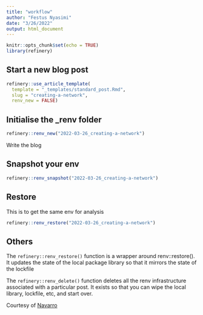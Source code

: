 ```yaml
---
title: "workflow"
author: "Festus Nyasimi"
date: "3/26/2022"
output: html_document
---
```


```r
knitr::opts_chunk$set(echo = TRUE)
library(refinery)
```


## Start a new blog post
```r
refinery::use_article_template(
  template = "_templates/standard_post.Rmd",
  slug = "creating-a-network",
  renv_new = FALSE)
```


## Initialise the _renv folder
```r
refinery::renv_new("2022-03-26_creating-a-network")
```

Write the blog

## Snapshot your env
```r
refinery::renv_snapshot("2022-03-26_creating-a-network")
```

## Restore
This is to get the same env for analysis
```r
refinery::renv_restore("2022-03-26_creating-a-network")
```

## Others
The `refinery::renv_restore()` function is a wrapper around renv::restore(). It updates the state of the local package library so that it mirrors the state of the lockfile

The `refinery::renv_delete()` function deletes all the renv infrastructure associated with a particular post. It exists so that you can wipe the local library, lockfile, etc, and start over.

Courtesy of [Navarro](https://blog.djnavarro.net/posts/2021-09-30_on-blogging-reproducibly/)
